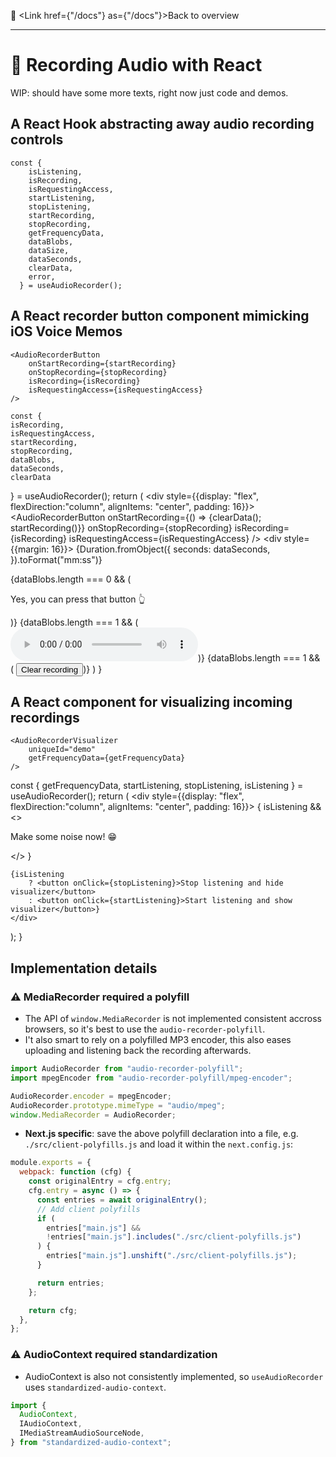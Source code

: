 
<AppContainer maxWidth="sm"><div className="docs-page">

📓 <Link href={"/docs"} as={"/docs"}>Back to overview</Link>

-----

# 🔴 Recording Audio with React

WIP: should have some more texts, right now just code and demos.

## A React Hook abstracting away audio recording controls

```tsx
const {
    isListening,
    isRecording,
    isRequestingAccess,
    startListening,
    stopListening,
    startRecording,
    stopRecording,
    getFrequencyData,
    dataBlobs,
    dataSize,
    dataSeconds,
    clearData,
    error,
  } = useAudioRecorder();
```

## A React recorder button component mimicking iOS Voice Memos

```tsx
<AudioRecorderButton
    onStartRecording={startRecording}
    onStopRecording={stopRecording}
    isRecording={isRecording}
    isRequestingAccess={isRequestingAccess}
/>
```



    const {
    isRecording,
    isRequestingAccess,
    startRecording,
    stopRecording,
    dataBlobs,
    dataSeconds,
    clearData
  } = useAudioRecorder();
  return (
      <div style={{display: "flex", flexDirection:"column", alignItems: "center", padding: 16}}>
        <AudioRecorderButton
            onStartRecording={() => {clearData(); startRecording()}}
            onStopRecording={stopRecording}
            isRecording={isRecording}
            isRequestingAccess={isRequestingAccess}
        />
        <div style={{margin: 16}}>
            {Duration.fromObject({
                seconds: dataSeconds,
            }).toFormat("mm:ss")}
        </div>
        {dataBlobs.length === 0 && ( <p>Yes, you can press that button 👆</p>)}
        {dataBlobs.length === 1 && ( <audio src={URL.createObjectURL(dataBlobs[0])} controls></audio>)}
        {dataBlobs.length === 1 && ( <button onClick={clearData}>Clear recording</button>)}
    </div>
  )
}

<AudioRecorderButtonWithState />


## A React component for visualizing incoming recordings


```tsx
<AudioRecorderVisualizer
    uniqueId="demo"
    getFrequencyData={getFrequencyData}
/>
```


  const { getFrequencyData, startListening, stopListening, isListening } = useAudioRecorder();
  return (
    <div style={{display: "flex", flexDirection:"column", alignItems: "center", padding: 16}}> 
      { isListening && <>
        <AudioRecorderVisualizer
          uniqueId="demo"
          getFrequencyData={getFrequencyData}
        />
        <p>Make some noise now! 😁</p>
        </>
      }
    
      
    {isListening
        ? <button onClick={stopListening}>Stop listening and hide visualizer</button>
        : <button onClick={startListening}>Start listening and show visualizer</button>}
    </div>
  );
}

<AudioRecorderVisualizerWithState />

## Implementation details

### ⚠️ MediaRecorder required a polyfill

* The API of `window.MediaRecorder` is not implemented consistent accross browsers, so it's best to use the `audio-recorder-polyfill`.
* I't also smart to rely on a polyfilled MP3 encoder, this also eases uploading and listening back the recording afterwards.

```js
import AudioRecorder from "audio-recorder-polyfill";
import mpegEncoder from "audio-recorder-polyfill/mpeg-encoder";

AudioRecorder.encoder = mpegEncoder;
AudioRecorder.prototype.mimeType = "audio/mpeg";
window.MediaRecorder = AudioRecorder;
```

* **Next.js specific**: save the above polyfill declaration into a file, e.g. `./src/client-polyfills.js` and load it within the `next.config.js`:

```js
module.exports = {
  webpack: function (cfg) {
    const originalEntry = cfg.entry;
    cfg.entry = async () => {
      const entries = await originalEntry();
      // Add client polyfills
      if (
        entries["main.js"] &&
        !entries["main.js"].includes("./src/client-polyfills.js")
      ) {
        entries["main.js"].unshift("./src/client-polyfills.js");
      }

      return entries;
    };

    return cfg;
  },
};
```

### ⚠️ AudioContext required standardization

* AudioContext is also not consistently implemented, so `useAudioRecorder` uses `standardized-audio-context`.

```ts
import {
  AudioContext,
  IAudioContext,
  IMediaStreamAudioSourceNode,
} from "standardized-audio-context";
```

</div></AppContainer>
